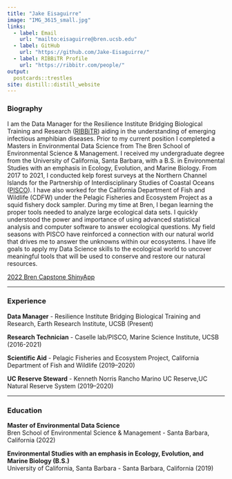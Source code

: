 ```yaml
---
title: "Jake Eisaguirre"
image: "IMG_3615_small.jpg"
links:
  - label: Email
    url: "mailto:eisaguirre@bren.ucsb.edu"
  - label: GitHub
    url: "https://github.com/Jake-Eisaguirre/"
  - label: RIBBiTR Profile
    url: "https://ribbitr.com/people/"
output:
  postcards::trestles
site: distill::distill_website
---
```

### Biography                                                                                                                                                                                                                                                                          
I am the Data Manager for the Resilience Institute Bridging Biological Training and Research ([RIBBiTR](https://ribbitr.com/)) aiding in the understanding of emerging infectious amphibian diseases. Prior to my current position I completed a Masters in Environmental Data Science from The Bren School of Environmental Science & Management. I received my undergraduate degree from the University of California, Santa Barbara, with a B.S. in Environmental Studies with an emphasis in Ecology, Evolution, and Marine Biology. From 2017 to 2021, I conducted kelp forest surveys at the Northern Channel Islands for the Partnership of Interdisciplinary Studies of Coastal Oceans ([PISCO](https://www.piscoweb.org/)). I have also worked for the California Department of Fish and Wildlife (CDFW) under the Pelagic Fisheries and Ecosystem Project as a squid fishery dock sampler. During my time at Bren, I began learning the proper tools needed to analyze large ecological data sets. I quickly understood the power and importance of using advanced statistical analysis and computer software to answer ecological questions. My field seasons with PISCO have reinforced a connection with our natural world that drives me to answer the unknowns within our ecosystems. I have life goals to apply my Data Science skills to the ecological world to uncover meaningful tools that will be used to conserve and restore our natural resources.

[2022 Bren Capstone ShinyApp](https://shinyapps.bren.ucsb.edu/ShinyAppMooreaViz/)

--------------------------------------------------------------------------------------------------------------------------------------------

### Experience

**Data Manager** - Resilience Institute Bridging Biological Training and Research, Earth Research Institute, UCSB (Present)


**Research Technician** - Caselle lab/PISCO, Marine Science Institute, UCSB (2016-2021)


**Scientific Aid** - Pelagic Fisheries and Ecosystem Project, California Department of Fish and Wildlife (2019–2020)


**UC Reserve Steward** - Kenneth Norris Rancho Marino UC Reserve,UC Natural Reserve System (2019–2020)


--------------------------------------------------------------------------------------------------------------------------------------------

### Education

**Master of Environmental Data Science**                                                                                                 
Bren School of Environmental Science & Management - Santa Barbara, California (2022)

**Environmental Studies with an emphasis in Ecology, Evolution, and Marine Biology (B.S.)**                               
University of California, Santa Barbara - Santa Barbara, California (2019)

